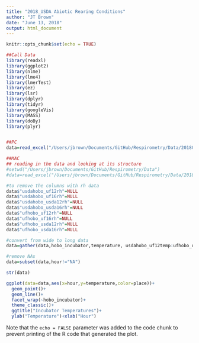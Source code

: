 ```yaml
---
title: "2018_USDA Abiotic Rearing Conditions"
author: "JT Brown"
date: "June 13, 2018"
output: html_document
---
```


```r
knitr::opts_chunk$set(echo = TRUE)
```


```r
##Call Data
library(readxl)
library(ggplot2)
library(nlme)
library(lme4)
library(lmerTest)
library(ez)
library(lsr)
library(dplyr)
library(tidyr)
library(googleVis)
library(MASS)
library(doBy)
library(plyr)


##PC
data=read_excel("/Users/jbrown/Documents/GitHub/Respirometry/Data/20180613_Larval LH Incubator Temp Comparison.xlsx",sheet = "Sheet1")

##MAC
## reading in the data and looking at its structure
#setwd("/Users/jbrown/Documents/GitHub/Respirometry/Data")
#data=read_excel("/Users/jbrown/Documents/GitHub/Respirometry/Data/20180613_Larval LH Incubator Temp Comparison.xlsx",sheet = "Sheet1")

#to remove the columns with rh data
data$"usdahobo_uf12rh"=NULL
data$"usdahobo_uf16rh"=NULL
data$"usdahobo_usda12rh"=NULL
data$"usdahobo_usda16rh"=NULL
data$"ufhobo_uf12rh"=NULL
data$"ufhobo_uf16rh"=NULL
data$"ufhobo_usda12rh"=NULL
data$"ufhobo_usda16rh"=NULL 

#convert from wide to long data
data=gather(data,hobo_incubator,temperature, usdahobo_uf12temp:ufhobo_usda16temp)

#remove NAs
data=subset(data,hour!="NA")

str(data)
```

```r
ggplot(data=data,aes(x=hour,y=temperature,color=place))+
  geom_point()+
  geom_line()+
  facet_wrap(~hobo_incubator)+
  theme_classic()+
  ggtitle("Incubator Temperatures")+
  ylab("Temperature")+xlab("Hour")
```

Note that the `echo = FALSE` parameter was added to the code chunk to prevent printing of the R code that generated the plot.
